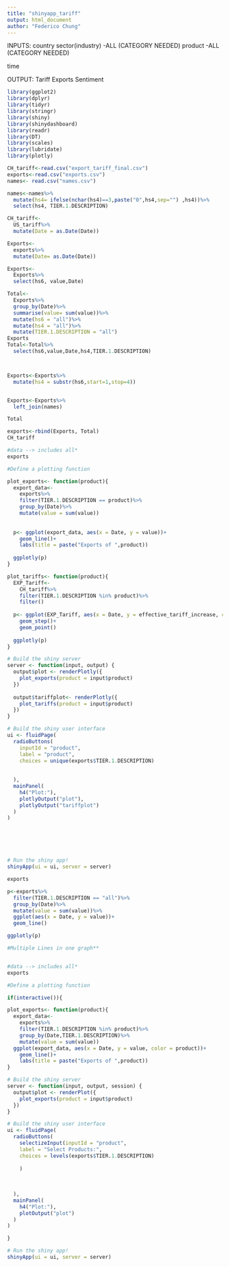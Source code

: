 ```yaml
---
title: "shinyapp_tariff"
output: html_document
author: "Federico Chung"
---
```


INPUTS:
country
sector(industry)
-ALL (CATEGORY NEEDED)
product
-ALL (CATEGORY NEEDED)


time

OUTPUT:
Tariff
Exports
Sentiment

```r
library(ggplot2)
library(dplyr)
library(tidyr)
library(stringr)
library(shiny)
library(shinydashboard)
library(readr)
library(DT)
library(scales)
library(lubridate)
library(plotly)
```

```r
CH_tariff<-read.csv("export_tariff_final.csv")
exports<-read.csv("exports.csv")
names<- read.csv("names.csv")

names<-names%>%
  mutate(hs4= ifelse(nchar(hs4)==3,paste("0",hs4,sep="") ,hs4))%>%
  select(hs4, TIER.1.DESCRIPTION)


```


```r
CH_tariff<-
  US_tariff%>%
  mutate(Date = as.Date(Date))

Exports<-
  exports%>%
  mutate(Date= as.Date(Date))

Exports<-
  Exports%>%
  select(hs6, value,Date)

Total<-
  Exports%>%
  group_by(Date)%>%
  summarise(value= sum(value))%>%
  mutate(hs6 = "all")%>%
  mutate(hs4 = "all")%>%
  mutate(TIER.1.DESCRIPTION = "all")
Exports
Total<-Total%>%
  select(hs6,value,Date,hs4,TIER.1.DESCRIPTION)



Exports<-Exports%>%
  mutate(hs4 = substr(hs6,start=1,stop=4))


Exports<-Exports%>%
  left_join(names)

Total

exports<-rbind(Exports, Total)
CH_tariff
```



```r
#data --> includes all*
exports

#Define a plotting function

plot_exports<- function(product){
  export_data<-
    exports%>%
    filter(TIER.1.DESCRIPTION == product)%>%
    group_by(Date)%>%
    mutate(value = sum(value))
  
  
  p<- ggplot(export_data, aes(x = Date, y = value))+
    geom_line()+
    labs(title = paste("Exports of ",product))
  
  ggplotly(p)
}

plot_tariffs<- function(product){
  EXP_Tariff<-
    CH_tariff%>%
    filter(TIER.1.DESCRIPTION %in% product)%>%
    filter()
  
  p<- ggplot(EXP_Tariff, aes(x = Date, y = effective_tariff_increase, color = Product.Description))+
    geom_step()+
    geom_point()
  
  ggplotly(p)
}

# Build the shiny server
server <- function(input, output) {
  output$plot <- renderPlotly({
    plot_exports(product = input$product)
  })
  
  output$tariffplot<- renderPlotly({
    plot_tariffs(product = input$product)
  })
}

# Build the shiny user interface
ui <- fluidPage(
  radioButtons(
    inputId = "product",
    label = "product",
    choices = unique(exports$TIER.1.DESCRIPTION)
    
    
  ),
  mainPanel(
    h4("Plot:"),
    plotlyOutput("plot"),
    plotlyOutput("tariffplot")
  )
)






# Run the shiny app!
shinyApp(ui = ui, server = server)
```
```r
exports

p<-exports%>%
  filter(TIER.1.DESCRIPTION == "all")%>%
  group_by(Date)%>%
  mutate(value = sum(value))%>%
  ggplot(aes(x = Date, y = value))+
  geom_line()

ggplotly(p)

```




```r
#Multiple Lines in one graph**


#data --> includes all*
exports

#Define a plotting function

if(interactive()){

plot_exports<- function(product){
  export_data<-
    exports%>%
    filter(TIER.1.DESCRIPTION %in% product)%>%
    group_by(Date,TIER.1.DESCRIPTION)%>%
    mutate(value = sum(value))
  ggplot(export_data, aes(x = Date, y = value, color = product))+
    geom_line()+
    labs(title = paste("Exports of ",product))
}

# Build the shiny server
server <- function(input, output, session) {
  output$plot <- renderPlot({
    plot_exports(product = input$product)
  })
}

# Build the shiny user interface
ui <- fluidPage(
  radioButtons(
    selectizeInput(inputId = "product",
    label = "Select Products:",
    choices = levels(exports$TIER.1.DESCRIPTION)
    
    )
    
    
    
  ),
  mainPanel(
    h4("Plot:"),
    plotOutput("plot")
  )
)

}

# Run the shiny app!
shinyApp(ui = ui, server = server)
```







